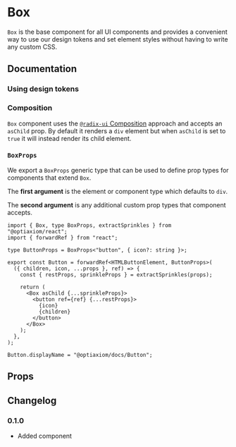 # Box

`Box` is the base component for all UI components and provides a convenient way to use our design tokens and set element styles without having to write any custom CSS.

## Documentation

### Using design tokens

<ax-demo name="box/usage" />

### Composition

`Box` component uses the [`@radix-ui` Composition](https://www.radix-ui.com/primitives/docs/guides/composition) approach and accepts an `asChild` prop. By default it renders a `div` element but when `asChild` is set to `true` it will instead render its child element.

<ax-demo name="box/composition-usage" />

### `BoxProps`

We export a `BoxProps` generic type that can be used to define prop types for components that extend `Box`.

The **first argument** is the element or component type which defaults to `div`.

The **second argument** is any additional custom prop types that component accepts.

```tsx
import { Box, type BoxProps, extractSprinkles } from "@optiaxiom/react";
import { forwardRef } from "react";

type ButtonProps = BoxProps<"button", { icon?: string }>;

export const Button = forwardRef<HTMLButtonElement, ButtonProps>(
  ({ children, icon, ...props }, ref) => {
    const { restProps, sprinkleProps } = extractSprinkles(props);

    return (
      <Box asChild {...sprinkleProps}>
        <button ref={ref} {...restProps}>
          {icon}
          {children}
        </button>
      </Box>
    );
  },
);

Button.displayName = "@optiaxiom/docs/Button";
```

## Props

<ax-props-table component="Box" />

## Changelog

### 0.1.0

- Added component
